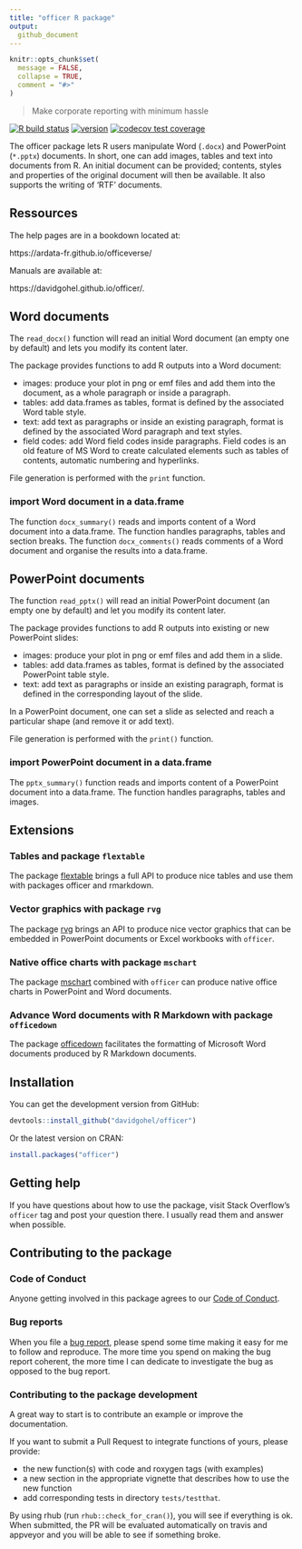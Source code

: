 ```yaml
---
title: "officer R package"
output:
  github_document
---
```


<!-- README.md is generated from README.Rmd. Please edit that file -->

```r
knitr::opts_chunk$set(
  message = FALSE,
  collapse = TRUE,
  comment = "#>"
)
```

> Make corporate reporting with minimum hassle

[![R build status](https://github.com/davidgohel/officer/workflows/R-CMD-check/badge.svg)](https://github.com/davidgohel/officer/actions)
[![version](https://www.r-pkg.org/badges/version/officer)](https://CRAN.R-project.org/package=officer)
[![codecov test coverage](https://codecov.io/gh/davidgohel/officer/branch/master/graph/badge.svg)](https://app.codecov.io/gh/davidgohel/officer)

The officer package lets R users manipulate Word (`.docx`) and 
PowerPoint (`*.pptx`) documents. In short, one can add images, 
tables and text into documents from R. An initial document can 
be provided; contents, styles and properties of the original 
document will then be available. It also supports the writing 
of 'RTF' documents.

## Ressources

The help pages are in a bookdown located at:

https://ardata-fr.github.io/officeverse/ 

Manuals are available at:

https://davidgohel.github.io/officer/.


## Word documents

The `read_docx()` function will read an initial Word document (an 
empty one by default) and lets you modify its content later.

The package provides functions to add R outputs into a Word document:

* images: produce your plot in png or emf files and add them into the document, 
  as a whole paragraph or inside a paragraph.
* tables: add data.frames as tables, format is defined by the associated Word table style.
* text: add text as paragraphs or inside an existing paragraph, format is defined by the associated Word paragraph and text styles.
* field codes: add Word field codes inside paragraphs. Field codes is an old 
  feature of MS Word to create calculated elements such as tables of contents, 
  automatic numbering and hyperlinks.

File generation is performed with the `print` function.

### import Word document in a data.frame

The function `docx_summary()` reads and imports content of a Word 
document into a data.frame. The function handles paragraphs, 
tables and section breaks. The function `docx_comments()` 
reads comments of a Word document and organise 
the results into a data.frame.


## PowerPoint documents


The function `read_pptx()` will read an initial PowerPoint document 
(an empty one by default) and let you modify its content later.

The package provides functions to add R outputs into existing or new PowerPoint slides:

* images: produce your plot in png or emf files and add them in a slide.
* tables: add data.frames as tables, format is defined by the associated PowerPoint table style.
* text: add text as paragraphs or inside an existing paragraph, format is defined in the corresponding layout of the slide.

In a PowerPoint document, one can set a slide as selected and reach a particular shape (and remove it or add text). 

File generation is performed with the `print()` function.

### import PowerPoint document in a data.frame

The `pptx_summary()` function reads and imports content of a PowerPoint 
document into a data.frame. The function handles paragraphs, tables and images.

## Extensions

### Tables and package `flextable`

The package [flextable](https://ardata-fr.github.io/flextable-book/index.html)
brings a full API to produce nice tables and use them with packages officer 
and rmarkdown.

### Vector graphics with package `rvg`

The package [rvg](https://github.com/davidgohel/rvg) brings an API to produce nice vector graphics that can be embedded in PowerPoint documents or Excel workbooks with `officer`.

### Native office charts with package `mschart`

The package [mschart](https://github.com/ardata-fr/mschart) combined with `officer` can 
produce native office charts in PowerPoint and Word documents.

### Advance Word documents with R Markdown with package `officedown`

The package [officedown](https://ardata-fr.github.io/officeverse/) facilitates the formatting of Microsoft Word documents produced by R Markdown documents.


## Installation

You can get the development version from GitHub:

```r
devtools::install_github("davidgohel/officer")
```

Or the latest version on CRAN:

```r
install.packages("officer")
```

## Getting help

If you have questions about how to use the package, visit Stack Overflow's 
`officer` tag and post your question there. I usually read them and answer 
when possible. 

## Contributing to the package

### Code of Conduct

Anyone getting involved in this package agrees to our [Code of Conduct](https://github.com/davidgohel/officer/blob/master/CONDUCT.md).

### Bug reports

When you file a [bug report](https://github.com/davidgohel/officer/discussions/categories/q-a), please spend some time making it easy for me to follow and reproduce. The more time you spend on making the bug report coherent, the more time I can dedicate to investigate the bug as opposed to the bug report.

### Contributing to the package development

A great way to start is to contribute an example or improve the documentation.

If you want to submit a Pull Request to integrate functions of yours, please provide:

* the new function(s) with code and roxygen tags (with examples)
* a new section in the appropriate vignette that describes how to use the new function
* add corresponding tests in directory `tests/testthat`.

By using rhub (run `rhub::check_for_cran()`), you will see if everything is ok.
When submitted, the PR will be evaluated automatically on travis and appveyor and you will be able to see if something broke.
